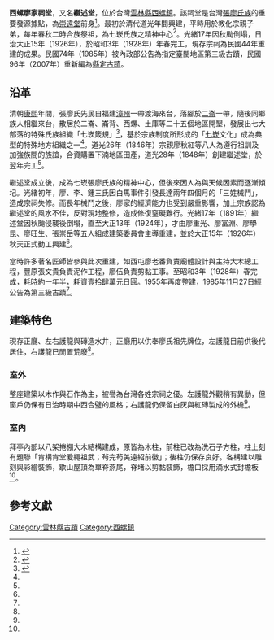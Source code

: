 {{tw monument
|name       = 西螺廖家祠堂
|formername = |image      = File:西螺廖家祠堂.JPG
|imagename  = 西螺廖家祠堂
|othername  = 
|formalname = 廖家祠堂
|level      = [[雲林縣文化資產#縣定古蹟|縣定古蹟]]
|class      = [[祠堂|祠堂]]
|time       = {{QING}}道光26年（1846年）
|location   = {{ROC-TW}}[[雲林縣|雲林縣]][[西螺鎮|西螺鎮]][[福興里_(雲林縣)|福興里]]福興路222號
|open       =
|cost       =
|website    = 
}}

'''西螺廖家祠堂'''，又名'''繼述堂'''，位於台灣[[雲林縣|雲林縣]][[西螺鎮|西螺鎮]]。該祠堂是台灣[[張廖姓|張廖氏族]]的重要發源據點，為[[張廖宗祠崇遠堂|崇遠堂]]前身<ref name=":0">{{Cite web|title=文化部文化資產局--國家文化資產網|url=https://nchdb.boch.gov.tw/assets/overview/monument/20071025000001|accessdate=2021-01-18|work=nchdb.boch.gov.tw|archive-date=2021-02-03|archive-url=https://web.archive.org/web/20210203061402/https://nchdb.boch.gov.tw/assets/overview/monument/20071025000001|dead-url=no}}</ref>。最初於清代道光年間興建，平時用於教化宗親子弟，每年春秋二時合族[[祖先崇拜|祭祖]]，為七崁氏族之精神中心<ref>{{Cite web|title=歷史沿革|url=https://www.chongyuantang.com/%e5%b0%8e%e8%a6%bd%e7%b0%a1%e4%bb%8b-2/%e6%ad%b7%e5%8f%b2%e6%b2%bf%e9%9d%a9/|accessdate=2021-01-18|date=2015-07-27|work=崇遠堂|language=zh-TW|archive-date=2021-01-28|archive-url=https://web.archive.org/web/20210128150405/https://www.chongyuantang.com/%e5%b0%8e%e8%a6%bd%e7%b0%a1%e4%bb%8b-2/%e6%ad%b7%e5%8f%b2%e6%b2%bf%e9%9d%a9/|dead-url=no}}</ref>。光緒17年因秋颱倒塌，日治大正15年（1926年），於昭和3年（1928年）年春完工，現存宗祠為民國44年重建的成果。民國74年（1985年）被內政部公告為指定臺閩地區第三級古蹟，民國96年（2007年）重新編為[[臺灣古蹟列表|縣定古蹟]]。

== 沿革 ==
清朝[[康熙|康熙]]年間，張廖氏先民自福建[[漳州府|漳州]]一帶渡海來台，落腳於[[二崙鄉|二崙]]一帶，隨後同鄉族人相繼來台，散居於二崙、崙背、西螺、土庫等二十五個地區開墾，發展出七大部落的特殊氏族組織「七崁箴規」<ref>{{Cite web|title=七嵌箴規|url=https://www.chongyuantang.com/%e8%a5%bf%e8%9e%ba%e4%b8%83%e5%b5%8c/%e4%b8%83%e5%b5%8c%e7%ae%b4%e8%a6%8f/|accessdate=2021-01-18|date=2015-07-27|work=崇遠堂|language=zh-TW|archive-date=2021-01-28|archive-url=https://web.archive.org/web/20210128162351/https://www.chongyuantang.com/%e8%a5%bf%e8%9e%ba%e4%b8%83%e5%b5%8c/%e4%b8%83%e5%b5%8c%e7%ae%b4%e8%a6%8f/|dead-url=no}}</ref>，基於宗族制度所形成的「[[西螺七嵌|七崁]]文化」成為典型的特殊地方組織之一<ref name=":0" />。道光26年（1846年）宗親廖秋紅等八人為遵行祖訓及加強族間的族誼，合資購置下湳地區田產，道光28年（1848年）創建繼述堂，於翌年完工<ref name=":0" />。

繼述堂成立後，成為七崁張廖氏族的精神中心，但後來因人為與天候因素而逐漸傾圮。光緒初年，廖、李、鍾三氏因白馬事件引發長達兩年四個月的「三姓械鬥」，造成宗祠失修。而長年械鬥之後，廖家的經濟能力也受到嚴重影響，加上宗族認為繼述堂的風水不佳，反對現地整修，造成修復窒礙難行。光緒17年（1891年）繼述堂因秋颱侵襲後倒塌，直至大正13年（1924年），才由廖重光、廖富淵、廖學昆、廖旺生、張崇岳等五人組成建築委員會主導重建，並於大正15年（1926年）秋天正式動工興建<ref name=":0" />。

當時許多著名匠師皆參與此次重建，如西屯廖老番負責廟體設計與主持大木總工程，豐原張文貴負責泥作工程，廖伍負責剪黏工事。至昭和3年（1928年）春完成，耗時約一年半，耗資壹拾肆萬元日圓。1955年再度整建，1985年11月27日經公告為第三級古蹟<ref name=":0" />。

== 建築特色 ==
現存正廳、左右護龍與磚造水井，正廳用以供奉廖氏祖先牌位，左護龍目前供後代居住，右護龍已閒置荒廢<ref name=":0" />。

=== 室外 ===
整座建築以木作與石作為主，被譽為台灣各姓宗祠之優。左護龍外觀稍有異動，但窗戶仍保有日治時期中西合璧的風格；右護龍仍保留白灰與紅磚製成的外檐<ref name=":0" />。

=== 室內 ===
拜亭內部以八架捲棚大木結構建成，原皆為木柱，前柱已改為洗石子方柱，柱上刻有題聯「肯構肯堂爰繩祖武；茍完茍美遠紹前徽」；後柱仍保存良好。各構建以雕刻與彩繪裝飾，歇山屋頂為單脊燕尾，脊堵以剪黏裝飾，檐口採用滴水式封檐板<ref name=":0" />。

== 參考文獻 ==

{{Reflist|2}}

{{台灣三級古蹟}}
[[Category:雲林縣古蹟|Category:雲林縣古蹟]]
[[Category:西螺鎮|Category:西螺鎮]]
{{雲林縣文化資產}}